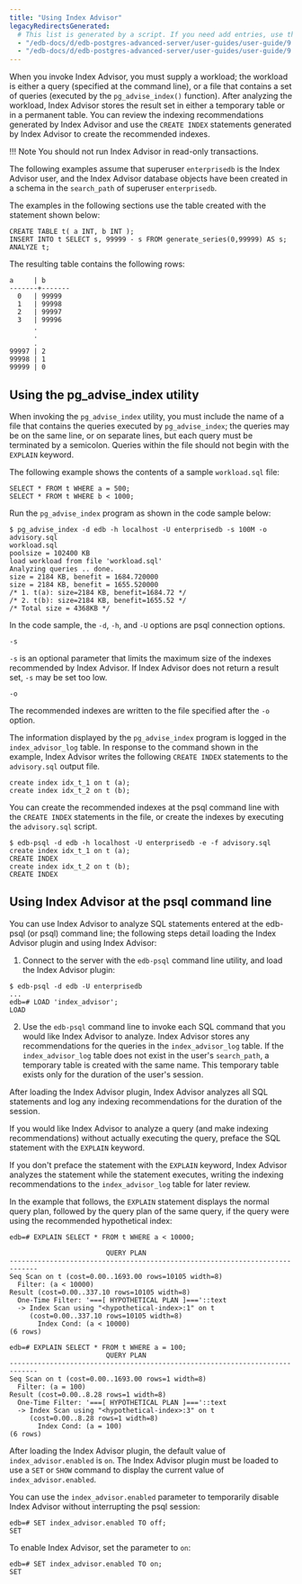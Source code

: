 ```yaml
---
title: "Using Index Advisor"
legacyRedirectsGenerated:
  # This list is generated by a script. If you need add entries, use the `legacyRedirects` key.
  - "/edb-docs/d/edb-postgres-advanced-server/user-guides/user-guide/9.6/EDB_Postgres_Advanced_Server_Guide.1.56.html"
  - "/edb-docs/d/edb-postgres-advanced-server/user-guides/user-guide/9.5/EDB_Postgres_Enterprise_Guide.1.126.html"
---
```


<div id="using_index_advisor" class="registered_link"></div>

When you invoke Index Advisor, you must supply a workload; the workload is either a query (specified at the command line), or a file that contains a set of queries (executed by the `pg_advise_index()` function). After analyzing the workload, Index Advisor stores the result set in either a temporary table or in a permanent table. You can review the indexing recommendations generated by Index Advisor and use the `CREATE INDEX` statements generated by Index Advisor to create the recommended indexes.

!!! Note
    You should not run Index Advisor in read-only transactions.

The following examples assume that superuser `enterprisedb` is the Index Advisor user, and the Index Advisor database objects have been created in a schema in the `search_path` of superuser `enterprisedb`.

The examples in the following sections use the table created with the statement shown below:

```text
CREATE TABLE t( a INT, b INT );
INSERT INTO t SELECT s, 99999 - s FROM generate_series(0,99999) AS s;
ANALYZE t;
```

The resulting table contains the following rows:

```text
a     | b
-------+-------
  0   | 99999
  1   | 99998
  2   | 99997
  3   | 99996
      .
      .
      .
99997 | 2
99998 | 1
99999 | 0
```

## Using the pg_advise_index utility

When invoking the `pg_advise_index` utility, you must include the name of a file that contains the queries executed by `pg_advise_index`; the queries may be on the same line, or on separate lines, but each query must be terminated by a semicolon. Queries within the file should not begin with the `EXPLAIN` keyword.

The following example shows the contents of a sample `workload.sql` file:

```text
SELECT * FROM t WHERE a = 500;
SELECT * FROM t WHERE b < 1000;
```

Run the `pg_advise_index` program as shown in the code sample below:

```text
$ pg_advise_index -d edb -h localhost -U enterprisedb -s 100M -o advisory.sql 
workload.sql
poolsize = 102400 KB
load workload from file 'workload.sql'
Analyzing queries .. done.
size = 2184 KB, benefit = 1684.720000
size = 2184 KB, benefit = 1655.520000
/* 1. t(a): size=2184 KB, benefit=1684.72 */
/* 2. t(b): size=2184 KB, benefit=1655.52 */
/* Total size = 4368KB */
```

In the code sample, the `-d`, `-h`, and `-U` options are psql connection options.

`-s`

 `-s` is an optional parameter that limits the maximum size of the indexes recommended by Index Advisor. If Index Advisor does not return a result set, `-s` may be set too low.

`-o`

 The recommended indexes are written to the file specified after the `-o` option.

The information displayed by the `pg_advise_index` program is logged in the `index_advisor_log` table. In response to the command shown in the example, Index Advisor writes the following `CREATE INDEX` statements to the `advisory.sql` output file.

```text
create index idx_t_1 on t (a);
create index idx_t_2 on t (b);
```

You can create the recommended indexes at the psql command line with the `CREATE INDEX` statements in the file, or create the indexes by executing the `advisory.sql` script.

```text
$ edb-psql -d edb -h localhost -U enterprisedb -e -f advisory.sql
create index idx_t_1 on t (a);
CREATE INDEX
create index idx_t_2 on t (b);
CREATE INDEX
```

## Using Index Advisor at the psql command line

You can use Index Advisor to analyze SQL statements entered at the edb-psql (or psql) command line; the following steps detail loading the Index Advisor plugin and using Index Advisor:

1.  Connect to the server with the `edb-psql` command line utility, and load the Index Advisor plugin:

```text
$ edb-psql -d edb -U enterprisedb
...
edb=# LOAD 'index_advisor';
LOAD
```

2.  Use the `edb-psql` command line to invoke each SQL command that you would like Index Advisor to analyze. Index Advisor stores any recommendations for the queries in the `index_advisor_log` table. If the `index_advisor_log` table does not exist in the user's `search_path`, a temporary table is created with the same name. This temporary table exists only for the duration of the user's session.

After loading the Index Advisor plugin, Index Advisor analyzes all SQL statements and log any indexing recommendations for the duration of the session.

If you would like Index Advisor to analyze a query (and make indexing recommendations) without actually executing the query, preface the SQL statement with the `EXPLAIN` keyword.

If you don't preface the statement with the `EXPLAIN` keyword, Index Advisor analyzes the statement while the statement executes, writing the indexing recommendations to the `index_advisor_log` table for later review.

In the example that follows, the `EXPLAIN` statement displays the normal query plan, followed by the query plan of the same query, if the query were using the recommended hypothetical index:

```text
edb=# EXPLAIN SELECT * FROM t WHERE a < 10000;

                        QUERY PLAN
-----------------------------------------------------------------------------
Seq Scan on t (cost=0.00..1693.00 rows=10105 width=8)
  Filter: (a < 10000)
Result (cost=0.00..337.10 rows=10105 width=8)
  One-Time Filter: '===[ HYPOTHETICAL PLAN ]==='::text
  -> Index Scan using "<hypothetical-index>:1" on t
     (cost=0.00..337.10 rows=10105 width=8)
       Index Cond: (a < 10000)
(6 rows)

edb=# EXPLAIN SELECT * FROM t WHERE a = 100;
                        QUERY PLAN
-----------------------------------------------------------------------------
Seq Scan on t (cost=0.00..1693.00 rows=1 width=8)
  Filter: (a = 100)
Result (cost=0.00..8.28 rows=1 width=8)
  One-Time Filter: '===[ HYPOTHETICAL PLAN ]==='::text
  -> Index Scan using "<hypothetical-index>:3" on t
     (cost=0.00..8.28 rows=1 width=8)
       Index Cond: (a = 100)
(6 rows)
```

After loading the Index Advisor plugin, the default value of `index_advisor.enabled` is `on`. The Index Advisor plugin must be loaded to use a `SET` or `SHOW` command to display the current value of `index_advisor.enabled`.

You can use the `index_advisor.enabled` parameter to temporarily disable Index Advisor without interrupting the psql session:

```text
edb=# SET index_advisor.enabled TO off;
SET
```

To enable Index Advisor, set the parameter to `on`:

```text
edb=# SET index_advisor.enabled TO on;
SET
```
